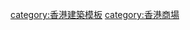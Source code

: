 {{Navbox
| name   = 領展商場
| title  = [[領展房地產投資信託基金|領展]]物業
| image = [[File:LINK REIT logo.svg|150px]]
| navbar = 
| bodyclass = hlist
|group1 = 現持有之[[香港]]商場及停車場項目
|list1  = {{Navbox|child
  | group1 = 「都會」級商場
  | list1  = {{Navbox|child
  | group1 =[[香港島]]
  | list1  =
* [[赤柱廣場]]
  | group2 =[[九龍]]
  | list2  =
* [[樂富廣場]]
* [[黃大仙中心]]
* [[彌敦道700號|彌敦道700號／T.O.P]]<sup>B</sup>
  |group3  =[[新界]]
  |list3   =
* [[T Town|T Town（前稱「頌富廣場」）]]
* [[TKO Gateway|TKO Gateway（前稱「厚德商場」）]]
}}
  | group2 = 「匯坊」級商場
  | list2  = {{Navbox|child
     | group1 = [[香港島]]
     | list1  = 
* [[興華邨|興華廣場]]
* [[愛東邨#商場、街市與社區服務|愛東商場]]
* [[小西灣邨|小西灣廣場]]
     | group2 = [[九龍]]
     | list2  = 
* [[彩雲商場]]
* [[竹園南邨#竹園廣場|竹園廣場]]
* [[何文田廣場]]
* [[海富苑|海富商場]]
* [[啟田商場]]
* [[鯉魚門廣場]]
* [[愛民廣場]]
* [[寶達商場]]
* [[秀茂坪商場]]
* [[德田邨|德田廣場]]
* [[慈雲山中心]]
* [[元州邨|元州商場]]
* [[南昌薈]]
     | group3 = [[新界]]
     | list3  = 
* [[蝴蝶廣場]]
* [[長發廣場]]
* [[彩明商場]]
* [[彩園邨|彩園廣場]]
* [[頌安商場]]
* [[富東邨|富東廣場]]
* [[良景邨|良景廣場]]
* [[朗屏邨|朗屏商場]]
* [[海悅豪園|海悅豪園商場]]<sup>N</sup> 
* [[南豐廣場]]<sup>N</sup> 
* [[沙角邨|沙角商場]]
* [[TKO Spot|TKO Spot（前稱「尚德廣場」）]]
* [[太和廣場]]
* [[天澤商場]]
* [[天盛苑|天盛商場]]
* [[天瑞邨|天瑞商場]]
* [[天耀廣場]]
* [[禾輋邨|禾輋廣場]]
* [[逸東邨|逸東商場]] }}
  | group3 = 「鄰里」級商場
  | list3 =  {{Navbox|child
     | group1 = [[香港島]]
     | list1  = 
* [[興東邨|興東商場]]
* [[翠灣邨|翠灣邨商舖與停車場]]
* [[環翠商場]]
* [[耀東邨|耀東商場]]
     | group2 = [[九龍]]
     | list2  = 
* [[鳳德邨#鳳德商場|鳳德商場]]
* [[曉麗苑#設施|曉麗商場]]
* [[康栢苑|康栢苑商舖與停車場]]
* [[康瑞苑|康瑞苑商舖與停車場]]
* [[康逸苑|康逸苑商舖與停車場]]
* [[紅磡邨|紅磡邨商舖與停車場]]
* [[高俊苑#商業設施及停車場|高俊苑商舖與停車場]]
* [[高怡邨#商業設施及停車場|高怡邨商舖與停車場]]
* [[樂雅苑|樂雅苑商舖與停車場]]
* [[樂華邨|樂華南邨商舖與停車場]]
* [[樂華邨#樂華商場|樂華商場]]
* [[南昌邨#屋邨設施|南昌邨商舖與停車場]]
* [[平田邨#平田商場|平田商場]]
* [[李鄭屋邨|寶熙苑商場]]
* [[秀茂坪邨|秀茂坪邨第三期商舖與停車場]]
* [[順利邨|順利商場]]
* [[順安邨|順安商場]]
* [[天宏苑|天宏苑商舖與停車場]]
* [[翠屏邨#商業設施|翠屏 (北) 商場]]
* [[翠屏邨#商業設施|翠屏 (南) 邨停車場]]
* [[東頭邨|東頭邨商舖與停車場]]
* [[盈福苑|盈福苑商舖與停車場]]
     | group3 = [[新界]]
     | list3  =  
* [[長安邨|長安邨-商舖與停車場]]
* [[祥華邨#商場|祥華商場]]
* [[長宏邨|長宏邨商舖與停車場]]
* [[青華苑|青華苑商舖與停車場]]
* [[富亨邨|富亨商場]]
* [[富善邨#公用設施|富善商場]]
* [[富泰邨#富泰商場|富泰商場]]
* [[恆安邨#商業設施|恆安商場]]
* [[顯徑邨#顯徑商場|顯徑商場]]
* [[建生邨#商場|建生商場]]
* [[廣福邨|廣福商場]]
* [[廣源邨#商場及鐘樓|廣源商場]]
* [[瀝源邨#商業設施|瀝源廣場]]
* [[隆亨邨#隆亨商場|隆亨商場]]
* [[美林邨#美林商場|美林商場]]
* [[寶林邨#商場|寶林商場]]
* [[三聖邨#三聖商場|三聖商場]]
* [[新翠邨#新翠商場|新翠商場]]
* [[大興邨#大興商場|大興商場]]
* [[大元街市|大元商場]]
* [[天慈邨#設施|天慈商場]]
* [[天華邨|天華邨商舖與停車場]]
* [[天逸邨|天逸邨商舖與停車場]]
* [[唐明苑|唐明苑商舖與停車場]]
* [[和明苑|和明苑商舖與停車場]]
* [[欣明苑|欣明苑商舖與停車場]]
* [[耀安邨#設施|耀安商場]]
* [[賢麗苑|賢麗苑購物中心]]
* [[愉翠苑#屋苑主要設施|愉翠商場]] }}
  | group4 = 停車場
  | list4 = {{Navbox|child
     | group1 = [[香港島]]
     | list1  = 
* [[漁安苑|漁安苑之停車場]]
     | group2 = [[九龍]]
     | list2  = 
* [[慈民邨|慈民邨之停車場]]
* [[寶珮苑|寶珮苑之停車場]]
* [[麗安邨|麗安邨之停車場]]
* [[怡閣苑|怡閣苑之停車場]]
* [[牛頭角上邨|牛頭角上邨之停車場]]
* [[秀茂坪邨|秀茂坪邨之停車場]]
* [[瓊麗苑|瓊麗苑之停車場]]
* [[鳳禮苑|鳳禮苑之停車場]]
* [[康強苑|康強苑之停車場]]
* [[鵬程苑|鵬程苑之停車場]]
* [[竹園北邨|竹園北邨之停車場]]
* [[黃大仙下邨|黃大仙下邨 (一) 之停車場]]
     | group3 = [[新界]]
     | list3  = 
* [[健明邨|健明邨之停車場]]
* [[華荔邨|華荔邨之停車場]]
* [[顯徑邨|嘉田苑之停車場]]
* [[天悅邨|天悅邨之停車場]]
* [[田景邨|田景邨之停車場]]
* [[廣福邨|宏福苑之停車場]]
* [[英明苑|英明苑之停車場]]
* [[寧峰苑|寧峰苑之停車場]]
* [[明雅苑|明雅苑之停車場]]
* [[青宏苑|青宏苑之停車場]]
* [[錦鞍苑|錦鞍苑之停車場]]
* [[新圍苑|新圍苑之停車場]]
* [[怡雅苑|怡雅苑之停車場]]
* [[天祐苑|天祐苑之停車場]]
* [[葵康苑|葵康苑之停車場]] }} }}
| group2 = 香港寫字樓項目
| list2 = [[海濱匯]]<sup>S</sup> 
| group3 = 香港工業物業項目
| list3 = 
* [[平治港島品牌中心]]
* [[仁孚停車場大廈]]
| group4 = 香港境外寫字樓項目  
| list4 = {{Navbox|child
     | group1 = [[中國內地]]
     | list1  = 
* [[上海]][[領展企業廣場]]1號和2號
     | group2 = [[澳洲]]
     | list2  = 
* [[悉尼]][[100 Market Street]]
| group3 = [[倫敦]]
     | list3  = 
* [[倫敦]][[The Cabot]]
     }}
| group5 =[[中國內地]]商場項目
| list5 = {{Navbox|child
     | group1 = [[北京]]
     | list1  = 
* [[領展購物廣場·中關村|領展購物廣場·中關村（前稱「歐美匯購物中心」）]]
* [[领展购物广场·京通|领展购物广场·京通（前稱「京通羅斯福廣場」）]]
     | group2 = [[廣州]]
     | list2  = 
* [[领展购物广场·广州|领展购物广场·广州（前稱「西城都薈」）]]
* [[太陽新天地]]
     | group3 = [[深圳]]
     | list3  = 
* [[中心城廣場|領展中心城]] 
     | group4 = [[上海]]
     | list4  = 
* [[七寶萬科廣場]]<sup>F</sup>}}
| group6 =海外商場項目
| list6 = {{Navbox|child
     | group1 = [[澳洲]]
     | list1  = 
* [[悉尼]][[The Strand Arcade]]<sup>F</sup>
* [[悉尼]][[The Galeries]]<sup>F</sup>
* [[悉尼]][[維多利亞女王大廈]]<sup>F</sup>
}}
|belowstyle=text-align:left; font-size:100%;
|below = 備註：<br/><sup>B</sup> 原屬私人發展商興建的商業樓宇，其後被[[香港政府]]購入為政府物業，及後被政府招標出售並由領展投得<br/><sup>N</sup> 屬[[香港私人屋苑列表|私人屋苑]]之附屬商場<br/><sup>F</sup> 只持有該項目的50%權益<br/><sup>S</sup> 只持有該項目的60%權益<br/>參見:[[:Template:前領展物業|前領展物業]]}}<noinclude>
[[category:香港建築模板]]
[[category:香港商場]]
</noinclude>